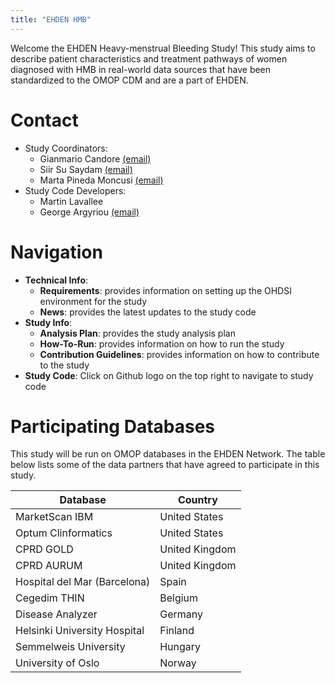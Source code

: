 ```yaml
---
title: "EHDEN HMB"
---
```


Welcome the EHDEN Heavy-menstrual Bleeding Study! This study aims to describe patient characteristics and treatment pathways of women diagnosed with HMB in real-world data sources that have been standardized to the OMOP CDM and are a part of EHDEN.

# Contact

* Study Coordinators:
    * Gianmario Candore [(email)](mailto:gianmario.candore@bayer.com)
    * Siir Su Saydam [(email)](mailto:siirsu.saydam@bayer.com)
    * Marta Pineda Moncusi [(email)](mailto:marta.pinedamoncusi@ndorms.ox.ac.uk)
* Study Code Developers:
    * Martin Lavallee
    * George Argyriou [(email)](mailto:george.argyriou@odysseusinc.com)


# Navigation

* **Technical Info**: 
    - **Requirements**: provides information on setting up the OHDSI environment for the study
    - **News**: provides the latest updates to the study code
* **Study Info**:
    - **Analysis Plan**: provides the study analysis plan
    - **How-To-Run**: provides information on how to run the study
    - **Contribution Guidelines**: provides information on how to contribute to the study 
* **Study Code**: Click on Github logo on the top right to navigate to study code 


# Participating Databases

This study will be run on OMOP databases in the EHDEN Network. The table below lists some of the data partners that have agreed to participate in this study.

| Database                            | Country            |
|-------------------------------------|--------------------|
| MarketScan IBM                      | United States      | 
| Optum Clinformatics                 | United States      |
| CPRD GOLD                           | United Kingdom     | 
| CPRD AURUM                          | United Kingdom     | 
| Hospital del Mar (Barcelona)        | Spain              | 
| Cegedim THIN                        | Belgium            |
| Disease Analyzer                    | Germany            |
| Helsinki University Hospital        | Finland            |
| Semmelweis University               | Hungary            |
| University of Oslo                  | Norway             |

